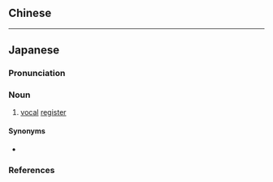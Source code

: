 {{also|聲區}}
==Chinese==
{{zh-see|聲區}}

----

==Japanese==
{{wikipedia|lang=ja}}
{{ja-kanjitab|せい|く|yomi=o}}

===Pronunciation===
{{ja-pron|yomi=o|せいく|acc=1|acc_ref=DJR}}

===Noun===
{{ja-noun|せいく|kyu=聲區}}

# {{lb|ja|music|sort=せいく}} [[vocal]] [[register]]

====Synonyms====
* {{sense|vocal range}} {{ja-r|声域|せい.いき}}

===References===
<references/>